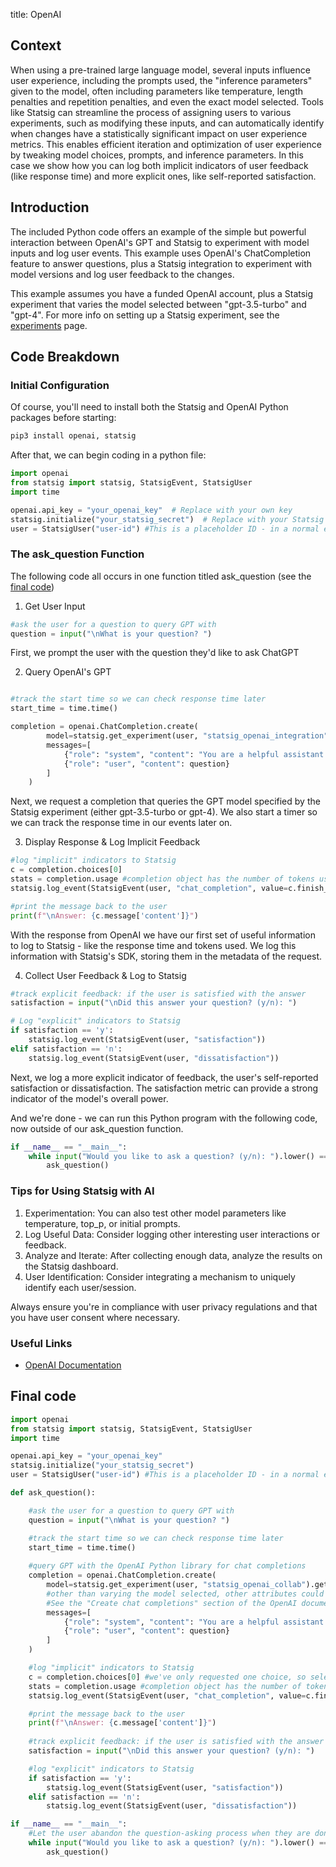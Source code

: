 title: OpenAI 

## Context

When using a pre-trained large language model, several inputs influence user experience, including the prompts used, the "inference parameters" given to the model, often including parameters like temperature, length penalties and repetition penalties, and even the exact model selected. Tools like Statsig can streamline the process of assigning users to various experiments, such as modifying these inputs, and can automatically identify when changes have a statistically significant impact on user experience metrics. This enables efficient iteration and optimization of user experience by tweaking model choices, prompts, and inference parameters. In this case we show how you can log both implicit indicators of user feedback (like response time) and more explicit ones, like self-reported satisfaction. 

## Introduction

The included Python code offers an example of the simple but powerful interaction between OpenAI's GPT and Statsig to experiment with model inputs and log user events. This example uses OpenAI's ChatCompletion feature to answer questions, plus a Statsig integration to experiment with model versions and log user feedback to the changes.

This example assumes you have a funded OpenAI account, plus a Statsig experiment that varies the model selected between "gpt-3.5-turbo" and "gpt-4". For more info on setting up a Statsig experiment, see the [experiments](/experiments-plus) page.

## Code Breakdown

### Initial Configuration

Of course, you'll need to install both the Statsig and OpenAI Python packages before starting:

```bash
pip3 install openai, statsig
```

After that, we can begin coding in a python file:

```python
import openai
from statsig import statsig, StatsigEvent, StatsigUser
import time

openai.api_key = "your_openai_key"  # Replace with your own key
statsig.initialize("your_statsig_secret")  # Replace with your Statsig secret
user = StatsigUser("user-id") #This is a placeholder ID - in a normal experiment Statsig recommends using a user's actual unique ID for consistency in targeting. See https://docs.statsig.com/concepts/user
```

### The ask_question Function

The following code all occurs in one function titled ask_question (see the [final code](#final-code)) 

1. Get User Input

```python
#ask the user for a question to query GPT with
question = input("\nWhat is your question? ")
```

First, we prompt the user with the question they'd like to ask ChatGPT

2. Query OpenAI's GPT

```python

#track the start time so we can check response time later
start_time = time.time()

completion = openai.ChatCompletion.create(
        model=statsig.get_experiment(user, "statsig_openai_integration").get("model", 'gpt-4'),
        messages=[
            {"role": "system", "content": "You are a helpful assistant."},
            {"role": "user", "content": question}
        ]
    )
```

Next, we request a completion that queries the GPT model specified by the Statsig experiment (either gpt-3.5-turbo or gpt-4). We also start a timer so we can track the response time in our events later on.

3. Display Response & Log Implicit Feedback 

```python
#log "implicit" indicators to Statsig
c = completion.choices[0]
stats = completion.usage #completion object has the number of tokens used - which is that what GPT usage is charged on.
statsig.log_event(StatsigEvent(user, "chat_completion", value=c.finish_reason, metadata={"response_time": time.time() - start_time, "completion_tokens": stats["completion_tokens"], "prompt_tokens": stats["prompt_tokens"], "total_tokens": stats["total_tokens"]}))

#print the message back to the user
print(f"\nAnswer: {c.message['content']}")
```

With the response from OpenAI we have our first set of useful information to log to Statsig - like the response time and tokens used. We log this information with Statsig's SDK, storing them in the metadata of the request. 

4. Collect User Feedback & Log to Statsig
```python
#track explicit feedback: if the user is satisfied with the answer
satisfaction = input("\nDid this answer your question? (y/n): ")

# Log "explicit" indicators to Statsig
if satisfaction == 'y':
    statsig.log_event(StatsigEvent(user, "satisfaction"))
elif satisfaction == 'n':
    statsig.log_event(StatsigEvent(user, "dissatisfaction"))
```

Next, we log a more explicit indicator of feedback, the user's self-reported satisfaction or dissatisfaction. The satisfaction metric can provide a strong indicator of the model's overall power. 

And we're done - we can run this Python program with the following code, now outside of our ask_question function.

```python
if __name__ == "__main__":
    while input("Would you like to ask a question? (y/n): ").lower() == 'y':
        ask_question()
```

### Tips for Using Statsig with AI
1. Experimentation: You can also test other model parameters like temperature, top_p, or initial prompts.
2. Log Useful Data: Consider logging other interesting user interactions or feedback.
3. Analyze and Iterate: After collecting enough data, analyze the results on the Statsig dashboard.
4. User Identification: Consider integrating a mechanism to uniquely identify each user/session.
<Note>
Always ensure you're in compliance with user privacy regulations and that you have user consent where necessary.
</Note>

### Useful Links 
- [OpenAI Documentation](https://platform.openai.com/docs/api-reference/chat/create)

## Final code


```python
import openai
from statsig import statsig, StatsigEvent, StatsigUser
import time

openai.api_key = "your_openai_key"
statsig.initialize("your_statsig_secret")
user = StatsigUser("user-id") #This is a placeholder ID - in a normal experiment Statsig recommends using a user's actual unique ID for consistency in targeting. See https://docs.statsig.com/concepts/user

def ask_question():

    #ask the user for a question to query GPT with
    question = input("\nWhat is your question? ")

    #track the start time so we can check response time later
    start_time = time.time() 
    
    #query GPT with the OpenAI Python library for chat completions
    completion = openai.ChatCompletion.create(
        model=statsig.get_experiment(user, "statsig_openai_collab").get("model", 'gpt-4'), #experiment is setup to return either "gpt-3.5-turbo" or "gpt-4".
        #other than varying the model selected, other attributes could be varied like "temperature", "top_p", "presence_penalty" and more. 
        #See the "Create chat completions" section of the OpenAI documentation for more: https://platform.openai.com/docs/api-reference/chat/create
        messages=[
            {"role": "system", "content": "You are a helpful assistant."}, #Initial prompts are another candidate for experimentation
            {"role": "user", "content": question}
        ]
    )

    #log "implicit" indicators to Statsig
    c = completion.choices[0] #we've only requested one choice, so selecting the first
    stats = completion.usage #completion object has the number of tokens used - which is that what GPT usage is charged on.
    statsig.log_event(StatsigEvent(user, "chat_completion", value=c.finish_reason, metadata={"response_time": time.time() - start_time, "completion_tokens": stats["completion_tokens"], "prompt_tokens": stats["prompt_tokens"], "total_tokens": stats["total_tokens"]}))

    #print the message back to the user
    print(f"\nAnswer: {c.message['content']}")
    
    #track explicit feedback: if the user is satisfied with the answer
    satisfaction = input("\nDid this answer your question? (y/n): ")

    #log "explicit" indicators to Statsig
    if satisfaction == 'y':
        statsig.log_event(StatsigEvent(user, "satisfaction"))
    elif satisfaction == 'n':
        statsig.log_event(StatsigEvent(user, "dissatisfaction"))

if __name__ == "__main__":
    #Let the user abandon the question-asking process when they are done
    while input("Would you like to ask a question? (y/n): ").lower() == 'y':
        ask_question()

```
